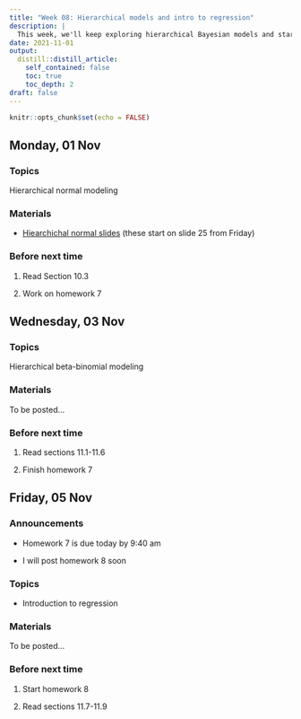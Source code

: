 ```yaml
---
title: "Week 08: Hierarchical models and intro to regression"
description: |
  This week, we'll keep exploring hierarchical Bayesian models and start working with regression models.
date: 2021-11-01
output:
  distill::distill_article:
    self_contained: false
    toc: true
    toc_depth: 2
draft: false
---
```



```r
knitr::opts_chunk$set(echo = FALSE)
```

## Monday, 01 Nov


### Topics

Hierarchical normal modeling

### Materials

- [Hiearchichal normal slides](https://aloy.github.io/stat340-notes-fa21/18-hierarchical-normal2.pdf) (these start on slide 25 from Friday)

<!-- [Collaborative notes](https://docs.google.com/document/d/1aGGLaPlkHkPczUfS7f3HuGgOPn7L6j0oXtooF9QRWos/edit?usp=sharing) -->

### Before next time

1. Read Section 10.3

1. Work on homework 7


## Wednesday, 03 Nov

### Topics

Hierarchical beta-binomial modeling

### Materials

To be posted...


### Before next time

1. Read sections 11.1-11.6

1. Finish homework 7



## Friday, 05 Nov

### Announcements

- Homework 7 is due today by 9:40 am

- I will post homework 8 soon

### Topics

- Introduction to regression

### Materials

To be posted...



### Before next time

1. Start homework 8

1. Read sections 11.7-11.9


